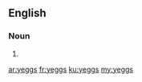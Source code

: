 ==English==

===Noun===
{{head|en|plural}}

# {{plural of|yegg|lang=en|nocat=1}}

[[ar:yeggs]]
[[fr:yeggs]]
[[ku:yeggs]]
[[my:yeggs]]
